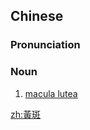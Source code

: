 {{also|黄斑}}
==Chinese==
{{zh-forms|s=黄斑}}

===Pronunciation===
{{zh-pron
|m=huángbān
|c=wong4 baan1
|cat=n
}}

===Noun===
{{zh-noun}}

# {{lb|zh|anatomy}} [[macula lutea]] {{gloss|yellow spot at the central area of the [[retina]]}}

[[zh:黃斑]]